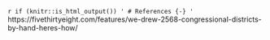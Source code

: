 `r if (knitr::is_html_output()) '
# References {-}
'`
https://fivethirtyeight.com/features/we-drew-2568-congressional-districts-by-hand-heres-how/